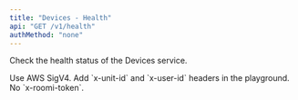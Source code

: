 ```yaml
---
title: "Devices - Health"
api: "GET /v1/health"
authMethod: "none"
---
```


Check the health status of the Devices service.

<Note>
  Use AWS SigV4. Add `x-unit-id` and `x-user-id` headers in the playground. No `x-roomi-token`.
</Note>

